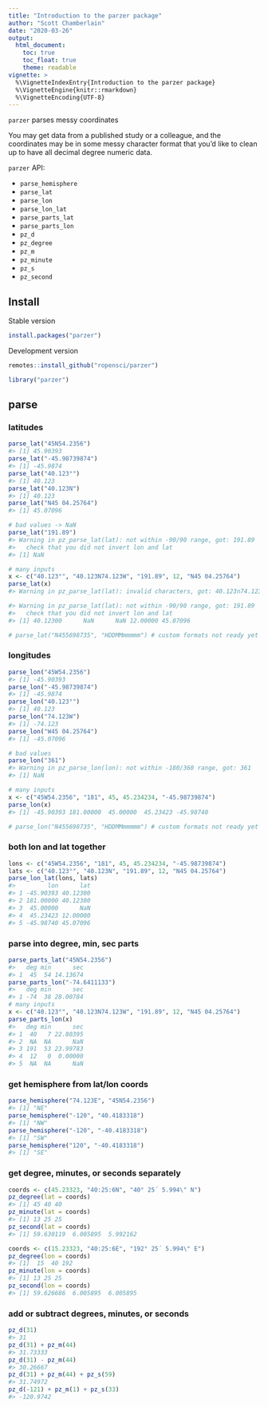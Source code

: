 ```yaml
---
title: "Introduction to the parzer package"
author: "Scott Chamberlain"
date: "2020-03-26"
output:
  html_document:
    toc: true
    toc_float: true
    theme: readable
vignette: >
  %\VignetteIndexEntry{Introduction to the parzer package}
  %\VignetteEngine{knitr::rmarkdown}
  %\VignetteEncoding{UTF-8}
---
```





`parzer` parses messy coordinates

You may get data from a published study or a colleague, and the coordinates
may be in some messy character format that you'd like to clean up to have 
all decimal degree numeric data.

`parzer` API:

 - `parse_hemisphere`
 - `parse_lat`
 - `parse_lon`
 - `parse_lon_lat`
 - `parse_parts_lat`
 - `parse_parts_lon`
 - `pz_d`
 - `pz_degree`
 - `pz_m`
 - `pz_minute`
 - `pz_s`
 - `pz_second`


## Install

Stable version

```r
install.packages("parzer")
```

Development version


```r
remotes::install_github("ropensci/parzer")
```


```r
library("parzer")
```

## parse

### latitudes


```r
parse_lat("45N54.2356")
#> [1] 45.90393
parse_lat("-45.98739874")
#> [1] -45.9874
parse_lat("40.123°")
#> [1] 40.123
parse_lat("40.123N")
#> [1] 40.123
parse_lat("N45 04.25764")
#> [1] 45.07096

# bad values -> NaN
parse_lat("191.89")
#> Warning in pz_parse_lat(lat): not within -90/90 range, got: 191.89
#>   check that you did not invert lon and lat
#> [1] NaN

# many inputs
x <- c("40.123°", "40.123N74.123W", "191.89", 12, "N45 04.25764")
parse_lat(x)
#> Warning in pz_parse_lat(lat): invalid characters, got: 40.123n74.123w

#> Warning in pz_parse_lat(lat): not within -90/90 range, got: 191.89
#>   check that you did not invert lon and lat
#> [1] 40.12300      NaN      NaN 12.00000 45.07096

# parse_lat("N455698735", "HDDMMmmmmm") # custom formats not ready yet
```

### longitudes


```r
parse_lon("45W54.2356")
#> [1] -45.90393
parse_lon("-45.98739874")
#> [1] -45.9874
parse_lon("40.123°")
#> [1] 40.123
parse_lon("74.123W")
#> [1] -74.123
parse_lon("W45 04.25764")
#> [1] -45.07096

# bad values
parse_lon("361")
#> Warning in pz_parse_lon(lon): not within -180/360 range, got: 361
#> [1] NaN

# many inputs
x <- c("45W54.2356", "181", 45, 45.234234, "-45.98739874")
parse_lon(x)
#> [1] -45.90393 181.00000  45.00000  45.23423 -45.98740

# parse_lon("N455698735", "HDDMMmmmmm") # custom formats not ready yet
```

### both lon and lat together


```r
lons <- c("45W54.2356", "181", 45, 45.234234, "-45.98739874")
lats <- c("40.123°", "40.123N", "191.89", 12, "N45 04.25764")
parse_lon_lat(lons, lats)
#>         lon      lat
#> 1 -45.90393 40.12300
#> 2 181.00000 40.12300
#> 3  45.00000      NaN
#> 4  45.23423 12.00000
#> 5 -45.98740 45.07096
```

### parse into degree, min, sec parts


```r
parse_parts_lat("45N54.2356")
#>   deg min      sec
#> 1  45  54 14.13674
parse_parts_lon("-74.6411133")
#>   deg min      sec
#> 1 -74  38 28.00784
# many inputs
x <- c("40.123°", "40.123N74.123W", "191.89", 12, "N45 04.25764")
parse_parts_lon(x)
#>   deg min      sec
#> 1  40   7 22.80395
#> 2  NA  NA      NaN
#> 3 191  53 23.99783
#> 4  12   0  0.00000
#> 5  NA  NA      NaN
```

### get hemisphere from lat/lon coords


```r
parse_hemisphere("74.123E", "45N54.2356")
#> [1] "NE"
parse_hemisphere("-120", "40.4183318")
#> [1] "NW"
parse_hemisphere("-120", "-40.4183318")
#> [1] "SW"
parse_hemisphere("120", "-40.4183318")
#> [1] "SE"
```

### get degree, minutes, or seconds separately


```r
coords <- c(45.23323, "40:25:6N", "40° 25´ 5.994\" N")
pz_degree(lat = coords)
#> [1] 45 40 40
pz_minute(lat = coords)
#> [1] 13 25 25
pz_second(lat = coords)
#> [1] 59.630119  6.005895  5.992162

coords <- c(15.23323, "40:25:6E", "192° 25´ 5.994\" E")
pz_degree(lon = coords)
#> [1]  15  40 192
pz_minute(lon = coords)
#> [1] 13 25 25
pz_second(lon = coords)
#> [1] 59.626686  6.005895  6.005895
```

### add or subtract degrees, minutes, or seconds


```r
pz_d(31)
#> 31
pz_d(31) + pz_m(44)
#> 31.73333
pz_d(31) - pz_m(44)
#> 30.26667
pz_d(31) + pz_m(44) + pz_s(59)
#> 31.74972
pz_d(-121) + pz_m(1) + pz_s(33)
#> -120.9742
```
